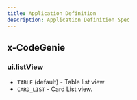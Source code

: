 ```yaml
---
title: Application Definition
description: Application Definition Spec
---
```


## x-CodeGenie

### ui.listView

- `TABLE` (default) - Table list view
- `CARD_LIST` - Card List view.